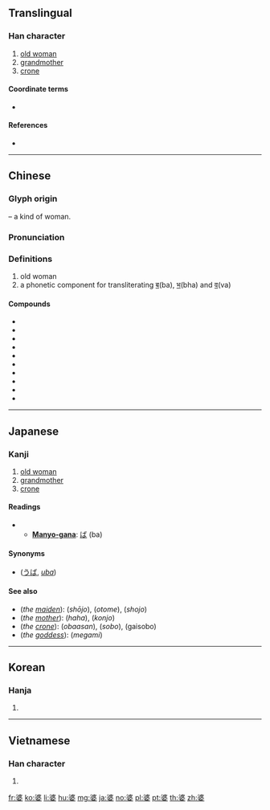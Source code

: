 ==Translingual==

===Han character===
{{Han char|rn=38|rad=女|as=08|sn=11|four=34404|canj=EEV|ids=⿱波女}}

# [[old woman]]
# [[grandmother]]
# [[crone]]

====Coordinate terms====
* {{l|ja|爺}}

====References====
* {{Han ref|kx=0264.060|dkj=06390|dj=0530.260|hdz=21061.110|uh=5A46|ud=23110|bh=B143|bd=45379}}

----

==Chinese==
{{zh-forms}}

===Glyph origin===
{{Han etym}}
{{Han compound|波|女|t2=woman|ls=psc|c1=p|c2=s}} – a kind of woman.

===Pronunciation===
{{zh-pron
|m=pó
|c=po4
|h=pfs=
|md=
|mn=pô
|w=
|mc=y
|oc=y
|cat=
}}

===Definitions===
{{zh-hanzi}}

# old woman
# a phonetic component for transliterating [[ब]](ba), [[भ]](bha) and [[व]](va)

====Compounds====
* {{zh-l|婆婆}}
* {{zh-l|麻婆}}
* {{zh-l|麻婆豆腐}}
* {{zh-l|事頭婆}}
* {{zh-l|衰婆}}
* {{zh-l|八婆}}
* {{zh-l|鬼婆}}
* {{zh-l|肥婆}}
* {{zh-l|外婆}}
* {{zh-l|老婆}}

----

==Japanese==

===Kanji===
{{ja-kanji|grade=c|rs=女08}}

# [[old woman]]
# [[grandmother]]
# [[crone]]

====Readings====
* {{ja-readings|kanon=[[は]] (ha)|toon=[[ほ]] (ho)|goon=[[ば]] (ba)|kun=[[ばば]] (baba)}}
** '''[[Manyo-gana]]''': [[ば]] (ba)

====Synonyms====
* {{l|ja|姥}} ([[うば]], ''[[uba]]'')

====See also====
* (''the [[maiden]]''): {{l|ja|少女}} (''shōjo''), {{l|ja|乙女}} (''otome''), {{l|ja|処女}} (''shojo'')
* (''the [[mother]]''): {{l|ja|母}} (''haha''), {{l|ja|婚女}} (''konjo'')
* (''the [[crone]]''): {{l|ja|お婆さん}} (''obaasan''), {{l|ja|祖母}} (''sobo''), {{l|ja|外祖母}} (gaisobo)
* (''the [[goddess]]''): {{l|ja|女神}} (''megami'')

----

==Korean==

===Hanja===
{{ko-hanja|hangeul=파|rv=pa|mr=p'a}}

# {{defn|lang=ko|sort=女08}}

----

==Vietnamese==

===Han character===
{{vi-hantu|[[bà]]|rs=女08}}

# {{defn|lang=vi|sort=女08}}

[[fr:婆]]
[[ko:婆]]
[[li:婆]]
[[hu:婆]]
[[mg:婆]]
[[ja:婆]]
[[no:婆]]
[[pl:婆]]
[[pt:婆]]
[[th:婆]]
[[zh:婆]]